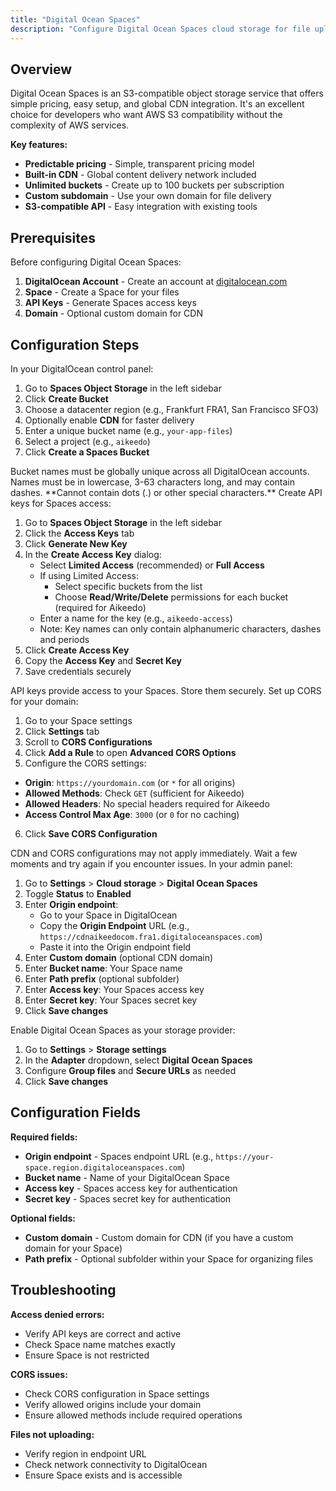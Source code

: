 ```yaml
---
title: "Digital Ocean Spaces"
description: "Configure Digital Ocean Spaces cloud storage for file uploads and AI-generated content in Aikeedo. S3-compatible storage with simple pricing."
---
```



## Overview

Digital Ocean Spaces is an S3-compatible object storage service that offers simple pricing, easy setup, and global CDN integration. It's an excellent choice for developers who want AWS S3 compatibility without the complexity of AWS services.

**Key features:**
- **Predictable pricing** - Simple, transparent pricing model
- **Built-in CDN** - Global content delivery network included
- **Unlimited buckets** - Create up to 100 buckets per subscription
- **Custom subdomain** - Use your own domain for file delivery
- **S3-compatible API** - Easy integration with existing tools

## Prerequisites

Before configuring Digital Ocean Spaces:

1. **DigitalOcean Account** - Create an account at [digitalocean.com](https://digitalocean.com)
2. **Space** - Create a Space for your files
3. **API Keys** - Generate Spaces access keys
4. **Domain** - Optional custom domain for CDN

## Configuration Steps

<Steps>
<Step title="Create Space">
  In your DigitalOcean control panel:
  
  1. Go to **Spaces Object Storage** in the left sidebar
  2. Click **Create Bucket**
  3. Choose a datacenter region (e.g., Frankfurt FRA1, San Francisco SFO3)
  4. Optionally enable **CDN** for faster delivery
  5. Enter a unique bucket name (e.g., `your-app-files`)
  6. Select a project (e.g., `aikeedo`)
  7. Click **Create a Spaces Bucket**
  
  <Note>
  Bucket names must be globally unique across all DigitalOcean accounts. Names must be in lowercase, 3-63 characters long, and may contain dashes. **Cannot contain dots (.) or other special characters.**
  </Note>
</Step>

<Step title="Generate API Keys">
  Create API keys for Spaces access:
  
  1. Go to **Spaces Object Storage** in the left sidebar
  2. Click the **Access Keys** tab
  3. Click **Generate New Key**
  4. In the **Create Access Key** dialog:
     - Select **Limited Access** (recommended) or **Full Access**
     - If using Limited Access:
       - Select specific buckets from the list
       - Choose **Read/Write/Delete** permissions for each bucket (required for Aikeedo)
     - Enter a name for the key (e.g., `aikeedo-access`)
     - Note: Key names can only contain alphanumeric characters, dashes and periods
  5. Click **Create Access Key**
  6. Copy the **Access Key** and **Secret Key**
  7. Save credentials securely
  
  <Warning>
  API keys provide access to your Spaces. Store them securely.
  </Warning>
</Step>

<Step title="Configure CORS">
  Set up CORS for your domain:
  
  1. Go to your Space settings
  2. Click **Settings** tab
  3. Scroll to **CORS Configurations**
  4. Click **Add a Rule** to open **Advanced CORS Options**
  5. Configure the CORS settings:
   - **Origin**: `https://yourdomain.com` (or `*` for all origins)
   - **Allowed Methods**: Check `GET` (sufficient for Aikeedo)
   - **Allowed Headers**: No special headers required for Aikeedo
   - **Access Control Max Age**: `3000` (or `0` for no caching)
  6. Click **Save CORS Configuration**
  
  <Note>
  CDN and CORS configurations may not apply immediately. Wait a few moments and try again if you encounter issues.
  </Note>
</Step>

<Step title="Configure in Aikeedo">
  In your admin panel:
  
  1. Go to **Settings** > **Cloud storage** > **Digital Ocean Spaces**
  2. Toggle **Status** to **Enabled**
  3. Enter **Origin endpoint**: 
     - Go to your Space in DigitalOcean
     - Copy the **Origin Endpoint** URL (e.g., `https://cdnaikeedocom.fra1.digitaloceanspaces.com`)
     - Paste it into the Origin endpoint field
  4. Enter **Custom domain** (optional CDN domain)
  5. Enter **Bucket name**: Your Space name
  6. Enter **Path prefix** (optional subfolder)
  7. Enter **Access key**: Your Spaces access key
  8. Enter **Secret key**: Your Spaces secret key
  9. Click **Save changes**
</Step>

<Step title="Activate Digital Ocean Spaces">
  Enable Digital Ocean Spaces as your storage provider:
  
  1. Go to **Settings** > **Storage settings**
  2. In the **Adapter** dropdown, select **Digital Ocean Spaces**
  3. Configure **Group files** and **Secure URLs** as needed
  4. Click **Save changes**
</Step>
</Steps>

## Configuration Fields

**Required fields:**
- **Origin endpoint** - Spaces endpoint URL (e.g., `https://your-space.region.digitaloceanspaces.com`)
- **Bucket name** - Name of your DigitalOcean Space
- **Access key** - Spaces access key for authentication
- **Secret key** - Spaces secret key for authentication

**Optional fields:**
- **Custom domain** - Custom domain for CDN (if you have a custom domain for your Space)
- **Path prefix** - Optional subfolder within your Space for organizing files

## Troubleshooting

**Access denied errors:**
- Verify API keys are correct and active
- Check Space name matches exactly
- Ensure Space is not restricted

**CORS issues:**
- Check CORS configuration in Space settings
- Verify allowed origins include your domain
- Ensure allowed methods include required operations

**Files not uploading:**
- Verify region in endpoint URL
- Check network connectivity to DigitalOcean
- Ensure Space exists and is accessible

<Support />
